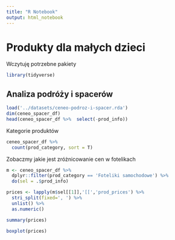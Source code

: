 ```yaml
---
title: "R Notebook"
output: html_notebook
---
```


# Produkty dla małych dzieci

Wczytuję potrzebne pakiety

```r
library(tidyverse)
```


## Analiza podróży i spacerów

```r
load('../datasets/ceneo-podroz-i-spacer.rda')
dim(ceneo_spacer_df)
head(ceneo_spacer_df %>%  select(-prod_info))
```

Kategorie produktów

```r
ceneo_spacer_df %>% 
  count(prod_category, sort = T)
```

Zobaczmy jakie jest zróżnicowanie cen w fotelikach

```r
m <- ceneo_spacer_df %>%
  dplyr::filter(prod_category == 'Foteliki samochodowe') %>%
  do(sel = .$prod_info)

prices <- lapply(m$sel[[1]],'[[','prod_prices') %>%
  stri_split(fixed=', ') %>%
  unlist() %>%
  as.numeric()

summary(prices)

boxplot(prices)
```

